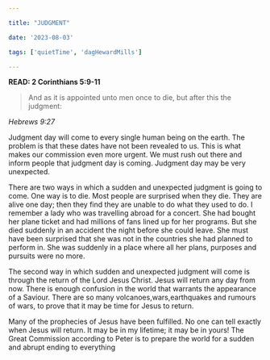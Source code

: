 ```yaml
---

title: "JUDGMENT"

date: '2023-08-03'

tags: ['quietTime', 'dagHewardMills']

---
```


**READ: 2 Corinthians 5:9-11**

>And as it is appointed unto men once to die, but after this the judgment: 

*Hebrews 9:27*

Judgment day will come to every single human being on the earth. The problem is that these dates have not been revealed to us. This is what makes our commission even more urgent. We must rush out there and inform people that judgment day is coming. Judgment day may be very unexpected. 

There are two ways in which a sudden and unexpected judgment is going to come. One way is to die. Most people are surprised when they die. They are alive one day; then they find they are unable to do what they used to do. I remember a lady who was travelling abroad for a concert. She had bought her plane ticket and had millions of fans lined up for her programs. But she died suddenly in an accident the night before she could leave. She must have been surprised that she was not in the countries she had planned to perform in. She was suddenly in a place where all her plans, purposes and pursuits were no more.

The second way in which sudden and unexpected judgment will come is through the return of the Lord Jesus Christ. Jesus will return any day from now. There is enough confusion in the world that warrants the appearance of a Saviour. There are so many volcanoes,wars,earthquakes and rumours of wars, to prove that it may be time for Jesus to return. 

Many of the prophecies of Jesus have been fulfilled. No one can tell exactly when Jesus will return. It may be in my lifetime; it may be in yours! The Great Commission according to Peter is to prepare the world for a sudden and abrupt ending to everything
